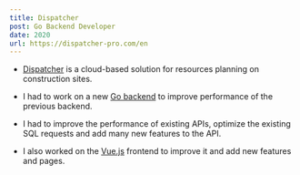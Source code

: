 ```yaml
---
title: Dispatcher
post: Go Backend Developer
date: 2020
url: https://dispatcher-pro.com/en
---
```


- [Dispatcher](https://dispatcher-pro.com/en) is a cloud-based solution for resources planning on construction sites.

- I had to work on a new [Go backend](https://dispatcher-pro.com/) to improve performance of the previous backend.

- I had to improve the performance of existing APIs, optimize the existing SQL requests and add many new features to the API.

- I also worked on the [Vue.js](https://vuejs.org/) frontend to improve it and add new features and pages.
